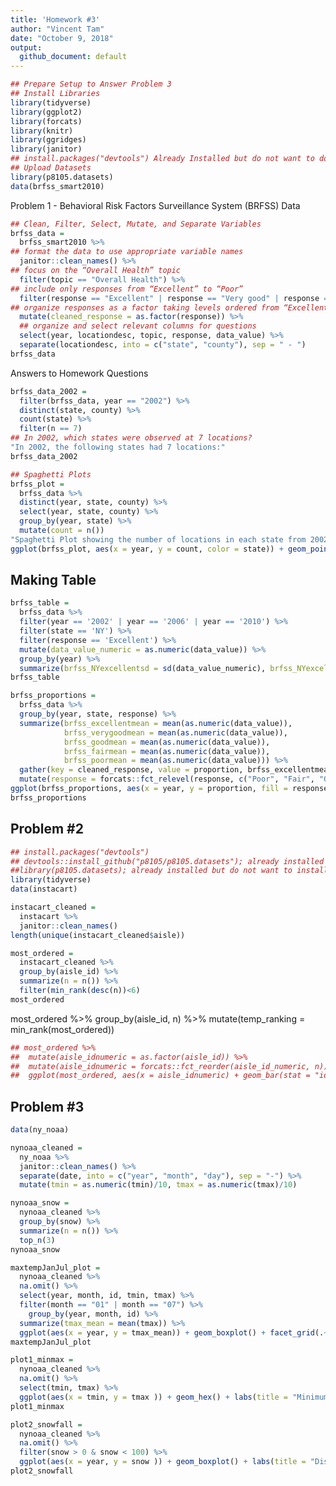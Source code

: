 ```yaml
---
title: 'Homework #3'
author: "Vincent Tam"
date: "October 9, 2018"
output:
  github_document: default
---
```

```r
## Prepare Setup to Answer Problem 3
## Install Libraries
library(tidyverse)
library(ggplot2)
library(forcats)
library(knitr)
library(ggridges)
library(janitor)
## install.packages("devtools") Already Installed but do not want to do it constantly
## Upload Datasets
library(p8105.datasets)
data(brfss_smart2010)
```
Problem 1 - Behavioral Risk Factors Surveillance System (BRFSS) Data
```r
## Clean, Filter, Select, Mutate, and Separate Variables
brfss_data = 
  brfss_smart2010 %>%
## format the data to use appropriate variable names
  janitor::clean_names() %>%
## focus on the “Overall Health” topic
  filter(topic == "Overall Health") %>%
## include only responses from “Excellent” to “Poor”
  filter(response == "Excellent" | response == "Very good" | response == "Good" | response == "Fair" | response == "Poor") %>%
## organize responses as a factor taking levels ordered from “Excellent” to “Poor”
  mutate(cleaned_response = as.factor(response)) %>%
  ## organize and select relevant columns for questions
  select(year, locationdesc, topic, response, data_value) %>%
  separate(locationdesc, into = c("state", "county"), sep = " - ")
brfss_data
```
Answers to Homework Questions
```r
brfss_data_2002 =
  filter(brfss_data, year == "2002") %>%
  distinct(state, county) %>%
  count(state) %>%
  filter(n == 7)
## In 2002, which states were observed at 7 locations?
"In 2002, the following states had 7 locations:" 
brfss_data_2002
```
```r
## Spaghetti Plots
brfss_plot = 
  brfss_data %>%
  distinct(year, state, county) %>%
  select(year, state, county) %>%
  group_by(year, state) %>%
  mutate(count = n())
"Spaghetti Plot showing the number of locations in each state from 2002 to 2010."
ggplot(brfss_plot, aes(x = year, y = count, color = state)) + geom_point() + geom_line()
```

## Making Table
```r
brfss_table =   
  brfss_data %>%
  filter(year == '2002' | year == '2006' | year == '2010') %>%
  filter(state == 'NY') %>%
  filter(response == 'Excellent') %>%
  mutate(data_value_numeric = as.numeric(data_value)) %>%
  group_by(year) %>%
  summarize(brfss_NYexcellentsd = sd(data_value_numeric), brfss_NYexcellentmean = mean(data_value_numeric))
brfss_table
```
```r
brfss_proportions = 
  brfss_data %>%
  group_by(year, state, response) %>%
  summarize(brfss_excellentmean = mean(as.numeric(data_value)), 
            brfss_verygoodmean = mean(as.numeric(data_value)), 
            brfss_goodmean = mean(as.numeric(data_value)),
            brfss_fairmean = mean(as.numeric(data_value)),
            brfss_poormean = mean(as.numeric(data_value))) %>%
  gather(key = cleaned_response, value = proportion, brfss_excellentmean:brfss_poormean) %>% 
  mutate(response = forcats::fct_relevel(response, c("Poor", "Fair", "Good", "Very good", "Excellent"))) 
ggplot(brfss_proportions, aes(x = year, y = proportion, fill = response)) + geom_violin() + facet_grid(~response) + theme(axis.text.x = element_text(angle = 90)) + labs(title = "Average Proportion per Response Category"  )
brfss_proportions
```
## Problem #2
```r
## install.packages("devtools")
## devtools::install_github("p8105/p8105.datasets"); already installed but do not want to install every time
##library(p8105.datasets); already installed but do not want to install every time
library(tidyverse)
data(instacart)
```
```r
instacart_cleaned =
  instacart %>%
  janitor::clean_names() 
length(unique(instacart_cleaned$aisle)) 
```
```r
most_ordered =
  instacart_cleaned %>%
  group_by(aisle_id) %>%
  summarize(n = n()) %>%
  filter(min_rank(desc(n))<6)
most_ordered
```
most_ordered %>%
  group_by(aisle_id, n) %>%
  mutate(temp_ranking = min_rank(most_ordered))
```r
## most_ordered %>%
##  mutate(aisle_idnumeric = as.factor(aisle_id)) %>%
##  mutate(aisle_idnumeric = forcats::fct_reorder(aisle_id_numeric, n)) %>%
##  ggplot(most_ordered, aes(x = aisle_idnumeric) + geom_bar(stat = "identity") + scale_x_discrete(drop = FALSE))
```
## Problem #3
```r
data(ny_noaa)
```
```r
nynoaa_cleaned = 
  ny_noaa %>% 
  janitor::clean_names() %>%
  separate(date, into = c("year", "month", "day"), sep = "-") %>% 
  mutate(tmin = as.numeric(tmin)/10, tmax = as.numeric(tmax)/10)
```
```r
nynoaa_snow = 
  nynoaa_cleaned %>%
  group_by(snow) %>%
  summarize(n = n()) %>%
  top_n(3)
nynoaa_snow
```
```r
maxtempJanJul_plot =
  nynoaa_cleaned %>%
  na.omit() %>%
  select(year, month, id, tmin, tmax) %>%
  filter(month == "01" | month == "07") %>%
    group_by(year, month, id) %>%
  summarize(tmax_mean = mean(tmax)) %>%
  ggplot(aes(x = year, y = tmax_mean)) + geom_boxplot() + facet_grid(.~month) + theme(axis.text.x = element_text(size = 9, angle = 90)) + labs(title = "Comparison of Average Max Temps in Celcius between January and July from 1981 to 2010", x = "Years", y = "Temperature (Celcius)" )
maxtempJanJul_plot
```
```r
plot1_minmax =
  nynoaa_cleaned %>%
  na.omit() %>%
  select(tmin, tmax) %>%
  ggplot(aes(x = tmin, y = tmax )) + geom_hex() + labs(title = "Minimum Temperatures vs Maximum Temperatures", x = "Minimum Temp", y = "Maximum Temp") + theme(axis.text.x = element_text(size = 9, angle = 90))
plot1_minmax
```
```r
plot2_snowfall =
  nynoaa_cleaned %>%
  na.omit() %>%
  filter(snow > 0 & snow < 100) %>%
  ggplot(aes(x = year, y = snow )) + geom_boxplot() + labs(title = "Distribution of Snowfall Values by Years", x = "Year", y = "Snowfall Valuesp") + theme(axis.text.x = element_text(size = 9, angle = 90))
plot2_snowfall
```
